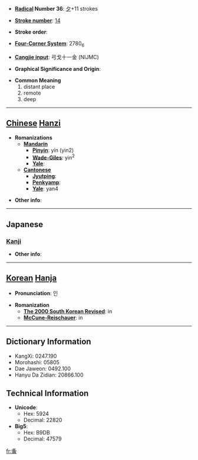 * '''[[Wiktionary:Chinese radical index| Radical]] Number 36''': [[Wiktionary:Chinese radical index 夕|夕]]+11 strokes

* '''[[Wiktionary:Chinese total strokes index|Stroke number]]''': [[Wiktionary:Chinese total strokes index 14|14]]

* '''Stroke order''': 

* '''[[Wiktionary:Chinese four corner index|Four-Corner System]]''': 2780<sub>6</sub>

* '''[[Wiktionary:Chinese Cangjie index|Cangjie input]]''': 弓戈十一金 (NIJMC)

* '''Graphical Significance and Origin''': 

* '''Common Meaning'''
*#distant place
*# remote
*# deep


----

== [[Chinese]] [[Hanzi]] ==

* '''Romanizations'''
** '''[[Mandarin]]'''
*** '''[[Pinyin]]''': yín (yin2)
*** '''[[Wade-Giles]]''': yin<sup>2</sup>
*** '''[[Yale]]''': 
** '''[[Cantonese]]'''
*** '''[[Jyutping]]''':
*** '''[[Penkyamp]]''': 
*** '''[[Yale]]''': yan4

* '''Other info''': 

----

==Japanese==
===[[Kanji]]===
{{kanji|on readings=[[いん]] (in), [[い]] (i)
|kun readings=[[つつしみおそれる]] (tsutsushimiosoreru), [[おおきい]] (ookii), [[のび]] (nobiry)
}}

* '''Other info''':  

----

== [[Korean]] [[Hanja]] ==

* '''Pronunciation''': 인

* '''Romanization'''
** '''[[The 2000 South Korean Revised Romanization|The 2000 South Korean Revised]]''': in
** '''[[McCune-Reischauer]]''': in

----

== Dictionary Information ==

* KangXi: 0247.190
* Morohashi: 05805
* Dae Jaweon: 0492.100
* Hanyu Da Zidian: 20866.100

== Technical Information ==

* '''Unicode''':
** Hex: 5924
** Decimal: 22820
* '''Big5''':
** Hex: B9DB
** Decimal: 47579

[[fr:夤]]